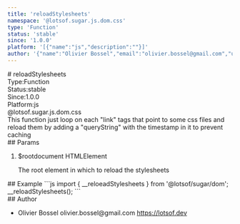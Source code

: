 ```yaml
---
title: 'reloadStylesheets'
namespace: '@lotsof.sugar.js.dom.css'
type: 'Function'
status: 'stable'
since: '1.0.0'
platform: '[{"name":"js","description":""}]'
author: '{"name":"Olivier Bossel","email":"olivier.bossel@gmail.com","url":"https://lotsof.dev"}'
---
```

<div class="docmap-mdx">
# reloadStylesheets
<div class="_metas">
<div class="_type"><span class="_type-label">Type:</span><span class="_type-value">Function</span></div>
<div class="_status"><span class="_status-label">Status:</span><span class="_status-value -stable">stable</span></div>
<div class="_since"><span class="_since-label">Since:</span><span class="_since-value">1.0.0</span></div>
<div class="_platform"><span class="_platform-label">Platform:</span><span class="_platform-value -js">js</span></div>
</div>
<div class="_namespace">@lotsof.sugar.js.dom.css</div>
<div class="_description">
This function just loop on each &quot;link&quot; tags that point to some css files
and reload them by adding a &quot;queryString&quot; with the timestamp in it
to prevent caching
</div>
<div class="_params">
## Params
<ol class="_list">
<li class="_item">
<span class="_name">$root</span><span class="_default">document</span> <span class="_type">HTMLElement</span>
<p class="_description">The root element in which to reload the stylesheets</p>
</li>
</ol>
</div>
<div class="_examples">
## Example
```js
import { __reloeadStylesheets } from '@lotsof/sugar/dom';
__reloadStylesheets();
```
</div>
<div class="_author">
## Author
<ul class="_list">
<li class="_item">
<span class="_name">Olivier Bossel</span>
<span class="_email">olivier.bossel@gmail.com</span>
<a href="https://lotsof.dev" target="_blank" class="_url">https://lotsof.dev</a>
</li>
</ul>
</div>
</div>